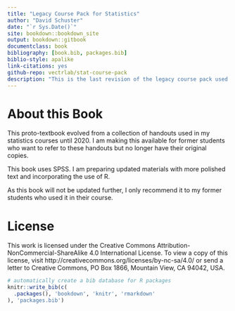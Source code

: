 ```yaml
--- 
title: "Legacy Course Pack for Statistics"
author: "David Schuster"
date: "`r Sys.Date()`"
site: bookdown::bookdown_site
output: bookdown::gitbook
documentclass: book
bibliography: [book.bib, packages.bib]
biblio-style: apalike
link-citations: yes
github-repo: vectrlab/stat-course-pack
description: "This is the last revision of the legacy course pack used in my statistics courses until 2020."
---
```


# About this Book {-}

This proto-textbook evolved from a collection of handouts used in my statistics courses until 2020. I am making this available for former students who want to refer to these handouts but no longer have their original copies.

This book uses SPSS. I am preparing updated materials with more polished text and incorporating the use of R. 

As this book will not be updated further, I only recommend it to my former students who used it in their course.

# License

This work is licensed under the Creative Commons Attribution-NonCommercial-ShareAlike 4.0 International License. To view a copy of this license, visit http://creativecommons.org/licenses/by-nc-sa/4.0/ or send a letter to Creative Commons, PO Box 1866, Mountain View, CA 94042, USA.

```r
# automatically create a bib database for R packages
knitr::write_bib(c(
  .packages(), 'bookdown', 'knitr', 'rmarkdown'
), 'packages.bib')
```
